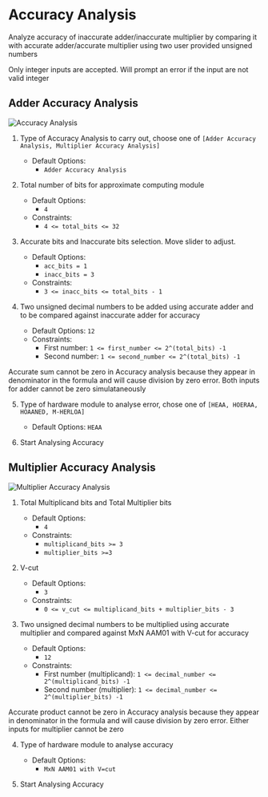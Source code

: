 
# Accuracy Analysis

Analyze accuracy of inaccurate adder/inaccurate multiplier by comparing it with accurate adder/accurate multiplier using two user provided unsigned numbers

<Callout emoji="⚠️">
  Only integer inputs are accepted. Will prompt an error if the input are not
  valid integer
</Callout>

<h2> Adder Accuracy Analysis </h2>

![Accuracy Analysis](/_images/gui_tool/accuracy_analysis.png)

1. Type of Accuracy Analysis to carry out, choose one of `[Adder Accuracy Analysis, Multiplier Accuracy Analysis]`

   - Default Options:
     - `Adder Accuracy Analysis`

2. Total number of bits for approximate computing module

   - Default Options:
     - `4`
   - Constraints:
     - `4 <= total_bits <= 32`

3. Accurate bits and Inaccurate bits selection. Move slider to adjust.

   - Default Options:
     - `acc_bits = 1`
     - `inacc_bits = 3`
   - Constraints:
     - `3 <= inacc_bits <= total_bits - 1`

4. Two unsigned decimal numbers to be added using accurate adder and to be compared against inaccurate adder for accuracy

   - Default Options: `12`
   - Constraints:
     - First number: `1 <= first_number <= 2^(total_bits) -1`
     - Second number: `1 <= second_number <= 2^(total_bits) -1`

<Callout emoji="💡">
  Accurate sum cannot be zero in Accuracy analysis because they appear in
  denominator in the formula and will cause division by zero error. Both inputs
  for adder cannot be zero simulataneously
</Callout>

5. Type of hardware module to analyse error, chose one of `[HEAA, HOERAA, HOAANED, M-HERLOA]`

   - Default Options: `HEAA`

6. Start Analysing Accuracy

<h2> Multiplier Accuracy Analysis </h2>

![Multiplier Accuracy Analysis](/_images/gui_tool/multiplier_accuracy_analysis.png)

1. Total Multiplicand bits and Total Multiplier bits

   - Default Options:
     - `4`
   - Constraints:
     - `multiplicand_bits >= 3`
     - `multiplier_bits >=3`

2. V-cut

   - Default Options:
     - `3`
   - Constraints:
     - `0 <= v_cut <= multiplicand_bits + multiplier_bits - 3`

3. Two unsigned decimal numbers to be multiplied using accurate multiplier and compared against MxN AAM01 with V-cut for accuracy

   - Default Options:
     - `12`
   - Constraints:
     - First number (multiplicand): `1 <= decimal_number <= 2^(multiplicand_bits) -1`
     - Second number (multiplier): `1 <= decimal_number <= 2^(multiplier_bits) -1`

<Callout emoji="💡">
  Accurate product cannot be zero in Accuracy analysis because they appear in
  denominator in the formula and will cause division by zero error. Either
  inputs for multiplier cannot be zero
</Callout>

4. Type of hardware module to analyse accuracy

   - Default Options:
     - `MxN AAM01 with V=cut`

5. Start Analysing Accuracy
